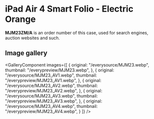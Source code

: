 
# iPad Air 4 Smart Folio - Electric Orange

<Callout type='info' emoji='👉🏻'>**MJM23ZM/A** is an order number of this case, used for search engines, auction websites and such.</Callout>

## Image gallery

<GalleryComponent
    images={[
      {
        original: "/everysource/MJM23.webp",
        thumbnail: "/everypreview/MJM23.webp",
      },
      {
        original: "/everysource/MJM23_AV1.webp",
        thumbnail: "/everypreview/MJM23_AV1.webp",
      },
      {
        original: "/everysource/MJM23_AV2.webp",
        thumbnail: "/everypreview/MJM23_AV2.webp",
      },
      {
        original: "/everysource/MJM23_AV3.webp",
        thumbnail: "/everypreview/MJM23_AV3.webp",
      },
      {
        original: "/everysource/MJM23_AV4.webp",
        thumbnail: "/everypreview/MJM23_AV4.webp",
      }
    ]}
  />
